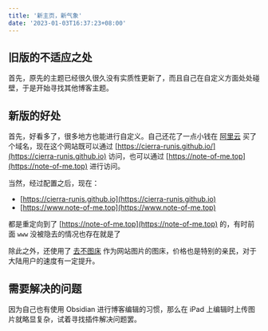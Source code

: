 ```yaml
---
title: '新主页，新气象'
date: '2023-01-03T16:37:23+08:00'
---
```


<Alert
  title='2025-01-05 22:08:10 补充'
  description='本文已不合时宜'
  color='warning'
/>

## 旧版的不适应之处

首先，原先的主题已经很久很久没有实质性更新了，而且自己在自定义方面处处碰壁，于是开始寻找其他博客主题。

## 新版的好处

首先，好看多了，很多地方也能进行自定义。自己还花了一点小钱在 [阿里云](https://www.aliyun.com) 买了个域名，现在这个网站既可以通过 [https://cierra-runis.github.io/](https://cierra-runis.github.io) 访问，也可以通过 [https://note-of-me.top](https://note-of-me.top) 进行访问。

当然，经过配置之后，现在：

- [https://cierra-runis.github.io](https://cierra-runis.github.io)
- [https://www.note-of-me.top](https://www.note-of-me.top)

都是重定向到了 [https://note-of-me.top](https://note-of-me.top) 的，有时前面 `www` 没被隐去的情况也存在就是了

除此之外，还使用了 [去不图床](https://7bu.top) 作为网站图片的图床，价格也是特别的亲民，对于大陆用户的速度有一定提升。

## 需要解决的问题

因为自己也有使用 Obsidian 进行博客编辑的习惯，那么在 iPad 上编辑时上传图片就略显复杂，试着寻找插件解决问题罢。
